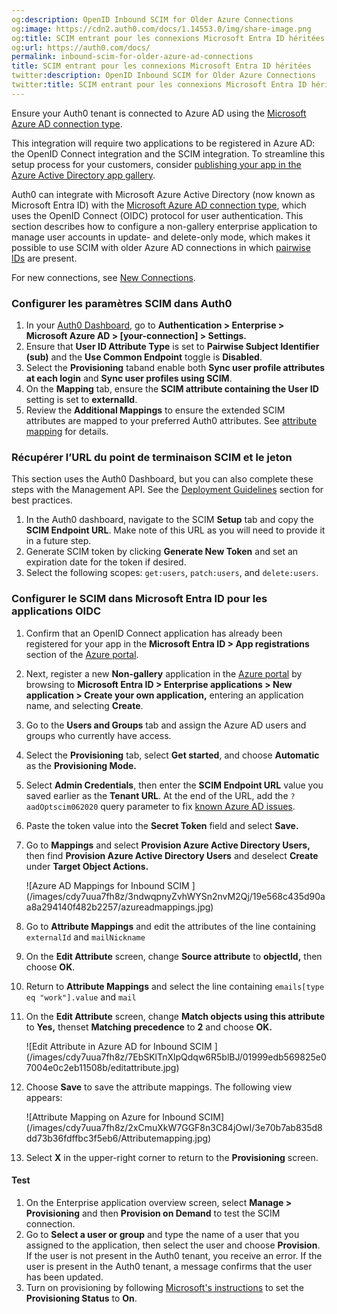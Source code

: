 ```yaml
---
og:description: OpenID Inbound SCIM for Older Azure Connections
og:image: https://cdn2.auth0.com/docs/1.14553.0/img/share-image.png
og:title: SCIM entrant pour les connexions Microsoft Entra ID héritées
og:url: https://auth0.com/docs/
permalink: inbound-scim-for-older-azure-ad-connections
title: SCIM entrant pour les connexions Microsoft Entra ID héritées
twitter:description: OpenID Inbound SCIM for Older Azure Connections
twitter:title: SCIM entrant pour les connexions Microsoft Entra ID héritées
---
```


<Card title="Before you start">

Ensure your Auth0 tenant is connected to Azure AD using the [Microsoft Azure AD connection type](/docs/authenticate/identity-providers/enterprise-identity-providers/azure-active-directory/v2).

This integration will require two applications to be registered in Azure AD: the OpenID Connect integration and the SCIM integration. To streamline this setup process for your customers, consider [publishing your app in the Azure Active Directory app gallery](https://learn.microsoft.com/en-us/azure/active-directory/develop/v2-howto-app-gallery-listing#step-6---submit-your-app).

</Card>

Auth0 can integrate with Microsoft Azure Active Directory (now known as Microsoft Entra ID) with the [Microsoft Azure AD connection type](/docs/authenticate/identity-providers/enterprise-identity-providers/azure-active-directory/v2), which uses the <Tooltip tip="OpenID: Open standard for authentication that allows applications to verify users' identities without collecting and storing login information." cta="View Glossary" href="/docs/glossary?term=OpenID">OpenID</Tooltip> Connect (OIDC) protocol for user authentication. This section describes how to configure a non-gallery enterprise application to manage user accounts in update- and delete-only mode, which makes it possible to use SCIM with older Azure AD connections in which [pairwise IDs](https://learn.microsoft.com/en-us/entra/identity-platform/id-token-claims-reference#use-claims-to-reliably-identify-a-user) are present.

For new connections, see [New Connections](/docs/authenticate/protocols/scim/inbound-scim-for-new-azure-ad-connections).

### Configurer les paramètres SCIM dans Auth0

1. In your [Auth0 Dashboard](https://manage.auth0.com/#/), go to **Authentication > Enterprise > Microsoft Azure AD > [your-connection] > Settings.**
2. Ensure that **User ID Attribute Type** is set to **Pairwise Subject Identifier (sub)** and the **Use Common Endpoint** toggle is **Disabled**.
3. Select the **Provisioning** taband enable both **Sync user profile attributes at each login** and **Sync user profiles using SCIM**.
4. On the **Mapping** tab, ensure the **SCIM attribute containing the User ID** setting is set to **externalId**.
5. Review the **Additional Mappings** to ensure the extended SCIM attributes are mapped to your preferred Auth0 attributes. See [attribute mapping](/docs/authenticate/protocols/scim/configure-inbound-scim#attribute-mapping) for details.

### Récupérer l’URL du point de terminaison SCIM et le jeton

This section uses the <Tooltip tip="Auth0 Dashboard: Auth0's main product to configure your services." cta="View Glossary" href="/docs/glossary?term=Auth0+Dashboard">Auth0 Dashboard</Tooltip>, but you can also complete these steps with the <Tooltip tip="Management API: A product to allow customers to perform administrative tasks." cta="View Glossary" href="/docs/glossary?term=Management+API">Management API</Tooltip>. See the [Deployment Guidelines](/docs/authenticate/protocols/scim/configure-inbound-scim#deployment-guidelines) section for best practices.

1. In the Auth0 dashboard, navigate to the SCIM **Setup** tab and copy the **SCIM Endpoint URL**. Make note of this URL as you will need to provide it in a future step.
2. Generate SCIM token by clicking **Generate New Token** and set an expiration date for the token if desired.
3. Select the following scopes: `get:users`, `patch:users`, and `delete:users`.

### Configurer le SCIM dans Microsoft Entra ID pour les applications OIDC

1. Confirm that an OpenID Connect application has already been registered for your app in the **Microsoft Entra ID > App registrations** section of the [Azure portal](https://portal.azure.com).
2. Next, register a new **Non-gallery** application in the [Azure portal](https://portal.azure.com) by browsing to **Microsoft Entra ID > Enterprise applications > New application > Create your own application,** entering an application name, and selecting **Create**.
3. Go to the **Users and Groups** tab and assign the Azure AD users and groups who currently have access.
4. Select the **Provisioning** tab, select **Get started**, and choose **Automatic** as the **Provisioning Mode.**
5. Select **Admin Credentials**, then enter the **SCIM Endpoint URL** value you saved earlier as the **Tenant URL**. At the end of the URL, add the `?aadOptscim062020` query parameter to fix [known Azure AD issues](https://learn.microsoft.com/en-us/entra/identity/app-provisioning/application-provisioning-config-problem-scim-compatibility).
6. Paste the token value into the **Secret Token** field and select **Save.**
7. Go to **Mappings** and select **Provision Azure Active Directory Users,** then find **Provision Azure Active Directory Users** and deselect **Create** under **Target Object Actions.**

   <Frame>![Azure AD Mappings for Inbound SCIM ](/images/cdy7uua7fh8z/3ndwqpnyZvhWYSn2nvM2Qj/19e568c435d90aa8a294140f482b2257/azureadmappings.jpg)</Frame>
8. Go to **Attribute Mappings** and edit the attributes of the line containing `externalId` and `mailNickname`
9. On the **Edit Attribute** screen, change **Source attribute** to **objectId,** then choose **OK**.
10. Return to **Attribute Mappings** and select the line containing `emails[type eq "work"].value` and `mail`
11. On the **Edit Attribute** screen, change **Match objects using this attribute** to **Yes,** thenset **Matching precedence** to **2** and choose **OK.**

    <Frame>![Edit Attribute in Azure AD for Inbound SCIM ](/images/cdy7uua7fh8z/7EbSKlTnXlpQdqw6R5blBJ/01999edb569825e07004e0c2eb11508b/editattribute.jpg)</Frame>
12. Choose **Save** to save the attribute mappings. The following view appears:

    <Frame>![Attribute Mapping on Azure for Inbound SCIM](/images/cdy7uua7fh8z/2xCmuXkW7GGF8n3C84jOwI/3e70b7ab835d8dd73b36fdffbc3f5eb6/Attributemapping.jpg)</Frame>
13. Select **X** in the upper-right corner to return to the **Provisioning** screen.

#### Test

1. On the Enterprise application overview screen, select **Manage > Provisioning** and then **Provision on Demand** to test the SCIM connection.
2. Go to **Select a user or group** and type the name of a user that you assigned to the application, then select the user and choose **Provision**. If the user is not present in the Auth0 tenant, you receive an error. If the user is present in the Auth0 tenant, a message confirms that the user has been updated.
3. Turn on provisioning by following [Microsoft's instructions](https://learn.microsoft.com/en-us/entra/identity/app-provisioning/configure-automatic-user-provisioning-portal#provisioning-status) to set the **Provisioning Status** to **On**.